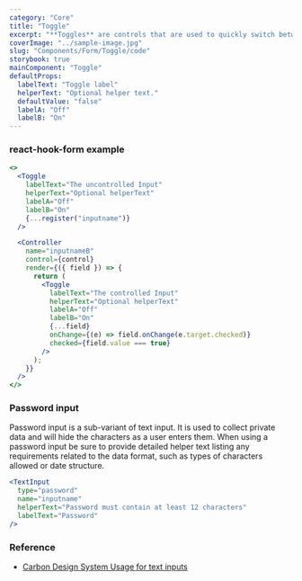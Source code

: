 ```yaml
---
category: "Core"
title: "Toggle"
excerpt: "**Toggles** are controls that are used to quickly switch between two possible states."
coverImage: "../sample-image.jpg"
slug: "Components/Form/Toggle/code"
storybook: true
mainComponent: "Toggle"
defaultProps:
  labelText: "Toggle label"
  helperText: "Optional helper text."
  defaultValue: "false"
  labelA: "Off"
  labelB: "On"
---
```


### react-hook-form example

```jsx live reactHookForm
<>
  <Toggle
    labelText="The uncontrolled Input"
    helperText="Optional helperText"
    labelA="Off"
    labelB="On"
    {...register("inputname")}
  />

  <Controller
    name="inputnameB"
    control={control}
    render={({ field }) => {
      return (
        <Toggle
          labelText="The controlled Input"
          helperText="Optional helperText"
          labelA="Off"
          labelB="On"
          {...field}
          onChange={(e) => field.onChange(e.target.checked)}
          checked={field.value === true}
        />
      );
    }}
  />
</>
```

### Password input

Password input is a sub-variant of text input. It is used to collect private data and will hide the characters as a user enters them. When using a password input be sure to provide detailed helper text listing any requirements related to the data format, such as types of characters allowed or date structure.

```jsx live
<TextInput
  type="password"
  name="inputname"
  helperText="Password must contain at least 12 characters"
  labelText="Password"
/>
```

### Reference

- [Carbon Design System Usage for text inputs](https://next.carbondesignsystem.com/components/text-input)
